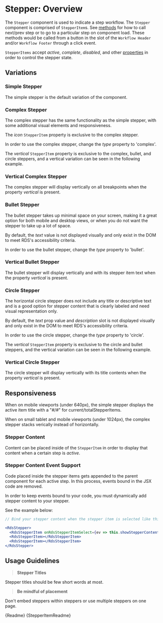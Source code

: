 
<Meta title="Collections/Stepper/Overview" />

# Stepper: Overview

The `Stepper` component is used to indicate a step workflow. The `Stepper` component is comprised of `StepperItem`s. See [methods](#methods) for how to call next/prev step or to go to a particular step on component load. These methods would be called from a button in the slot of the `Workflow Header` and/or `Workflow Footer` through a click event.

`StepperItems` accept _active_, _complete_, _disabled_, and other [properties](#properties) in order to control the stepper state.

## Variations

### Simple Stepper

The simple stepper is the default variation of the component.

<Canvas withSource="auto">
  <Story id="collections-stepper-stories--simple"></Story>
</Canvas>

### Complex Stepper

The complex stepper has the same functionality as the simple stepper, with some additional visual elements and responsiveness.

The _icon_ `StepperItem` property is exclusive to the complex stepper.

In order to use the complex stepper, change the _type_ property to 'complex'.

<Canvas withSource="auto">
  <Story id="collections-stepper-stories--complex"></Story>
</Canvas>

The _vertical_ `StepperItem` property is exclusive to the complex, bullet, and circle steppers, and a vertical variation can be seen in the following example.

### Vertical Complex Stepper

The complex stepper will display vertically on all breakpoints when the property _vertical_ is present.

<Canvas withSource="auto">
  <Story id="collections-stepper-stories--vertical-complex"></Story>
</Canvas>

### Bullet Stepper

The bullet stepper takes up minimal space on your screen, making it a great option for both mobile and desktop views, or when you do not want the stepper to take up a lot of space.

By default, the _text_ value is not displayed visually and only exist in the DOM to meet RDS's accessibility criteria.

In order to use the bullet stepper, change the _type_ property to 'bullet'.

<Canvas withSource="auto">
  <Story id="collections-stepper-stories--bullets"></Story>
</Canvas>

### Vertical Bullet Stepper

The bullet stepper will display vertically and with its stepper item text when the property _vertical_ is present.

<Canvas withSource="auto">
  <Story id="collections-stepper-stories--vertical-bullets"></Story>
</Canvas>

### Circle Stepper

The horizontal circle stepper does not include any title or descriptive text and is a good option for stepper content that is clearly labeled and need visual representation only.

By default, the _text_ prop value and _description_ slot is not displayed visually and only exist in the DOM to meet RDS's accessibility criteria.

In order to use the circle stepper, change the _type_ property to 'circle'.

The _vertical_ `StepperItem` property is exclusive to the circle and bullet steppers, and the vertical variation can be seen in the following example.

<Canvas withSource="auto">
  <Story id="collections-stepper-stories--circles"></Story>
</Canvas>

### Vertical Circle Stepper

The circle stepper will display vertically with its title contents when the property _vertical_ is present.

<Canvas withSource="auto">
  <Story id="collections-stepper-stories--vertical-circles"></Story>
</Canvas>

## Responsiveness

When on mobile viewports (under 640px), the simple stepper displays the active item title with a "#/#" for current/totalStepperItems.

When on small tablet and mobile viewports (under 1024px), the complex stepper stacks verically instead of horizontally.

### Stepper Content

Content can be placed inside of the `StepperItem` in order to display that content when a certain step is _active_.

<Canvas withSource="auto">
  <Story id="collections-stepper-stories--simple"></Story>
</Canvas>

### Stepper Content Event Support

Code placed inside the stepper items gets appended to the parent component for each active step. In this process, events bound in the JSX code are removed.

In order to keep events bound to your code, you must dynamically add stepper content to your stepper.

See the example below:

```jsx
// Bind your stepper content when the stepper item is selected like this showStepperContent example function.

<RdsStepper>
  <RdsStepperItem onRdsStepperItemSelect={ev => this.showStepperContent(ev)}></RdsStepperItem>
  <RdsStepperItem></RdsStepperItem>
  <RdsStepperItem></RdsStepperItem>
</RdsStepper>
```

## Usage Guidelines

> **Stepper Titles**

Stepper titles should be few short words at most.

> **Be mindful of placement**

Don't embed steppers within steppers or use multiple steppers on one page.

<Description>{Readme}</Description>
<Description>{StepperItemReadme}</Description>
